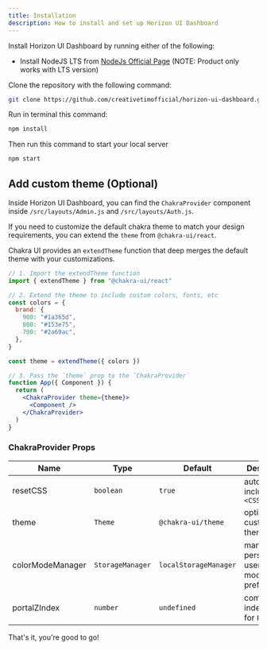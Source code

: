 ```yaml
---
title: Installation
description: How to install and set up Horizon UI Dashboard
---
```


Install Horizon UI Dashboard by running either of the following:

- Install NodeJS LTS from
  [NodeJs Official Page](https://nodejs.org/en/?ref=creativetim) (NOTE: Product
  only works with LTS version)

Clone the repository with the following command:

```bash
git clone https://github.com/creativetimofficial/horizon-ui-dashboard.git
```

Run in terminal this command:

```bash
npm install
```

Then run this command to start your local server

```bash
npm start
```

## Add custom theme (Optional)

Inside Horizon UI Dashboard, you can find the `ChakraProvider` component inside
`/src/layouts/Admin.js` and `/src/layouts/Auth.js`.

If you need to customize the default chakra theme to match your design
requirements, you can extend the `theme` from `@chakra-ui/react`.

Chakra UI provides an `extendTheme` function that deep merges the default theme
with your customizations.

```jsx live=false
// 1. Import the extendTheme function
import { extendTheme } from "@chakra-ui/react"

// 2. Extend the theme to include custom colors, fonts, etc
const colors = {
  brand: {
    900: "#1a365d",
    800: "#153e75",
    700: "#2a69ac",
  },
}

const theme = extendTheme({ colors })

// 3. Pass the `theme` prop to the `ChakraProvider`
function App({ Component }) {
  return (
    <ChakraProvider theme={theme}>
      <Component />
    </ChakraProvider>
  )
}
```

### ChakraProvider Props

| Name             | Type             | Default               | Description                                         |
| ---------------- | ---------------- | --------------------- | --------------------------------------------------- |
| resetCSS         | `boolean`        | `true`                | automatically includes `<CSSReset />`               |
| theme            | `Theme`          | `@chakra-ui/theme`    | optional custom theme                               |
| colorModeManager | `StorageManager` | `localStorageManager` | manager to persist a users color mode preference in |
| portalZIndex     | `number`         | `undefined`           | common z-index to use for `Portal`                  |

That's it, you're good to go!
